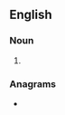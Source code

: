 ==English==

===Noun===
{{head|en|noun form}}

# {{plural of|lowlife|lang=en}}

===Anagrams===
* {{anagrams|en|a=efillosw|flies low|owlflies}}